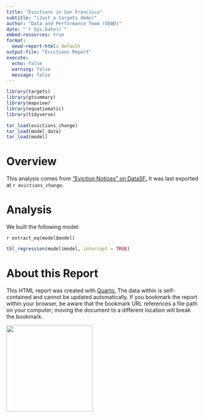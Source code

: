 ```yaml
---
title: "Evictions in San Francisco"
subtitle: "(Just a targets demo)"
author: "Data and Performance Team (OEWD)"
date: "`r Sys.Date()`"
embed-resources: true
format:
  oewd-report-html: default
output-file: "Evictions Report"
execute: 
  echo: false
  warning: false
  message: false
---
```


```r
library(targets)
library(gtsummary)
library(mapview)
library(equatiomatic)
library(tidyverse)

tar_load(evictions_change)
tar_load(model_data)
tar_load(model)
```

# Overview

This analysis comes from ["Eviction Notices" on DataSF.](https://data.sfgov.org/Housing-and-Buildings/Eviction-Notices/5cei-gny5/about_data) It was last exported at `r evictions_change`.

# Analysis

We built the following model:

`r extract_eq(model$model)`

```r
tbl_regression(model$model, intercept = TRUE)
```


# About this Report

This HTML report was created with [Quarto.](https://quarto.org/) The data within is self-contained and cannot be updated automatically. If you bookmark the report within your browser, be aware that the bookmark URL references a file path on your computer; moving the document to a different location will break the bookmark.

![](_extensions/SFOEWD/oewd-report/assets/OEWD%20Circle%20Logo.png){fig-align="center" width="225"}
